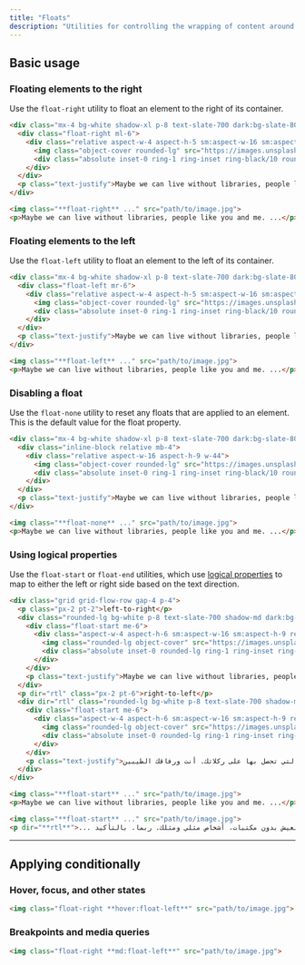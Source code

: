 ---
title: "Floats"
description: "Utilities for controlling the wrapping of content around an element."
---



## Basic usage

### Floating elements to the right

Use the `float-right` utility to float an element to the right of its container.

```html {{ example: { resizable: true, p: 'none' } }}
<div class="mx-4 bg-white shadow-xl p-8 text-slate-700 dark:bg-slate-800 dark:text-slate-400">
  <div class="float-right ml-6">
    <div class="relative aspect-w-4 aspect-h-5 sm:aspect-w-16 sm:aspect-h-9 w-20 sm:w-44">
      <img class="object-cover rounded-lg" src="https://images.unsplash.com/photo-1554629947-334ff61d85dc?ixid=MnwxMjA3fDB8MHxwaG90by1wYWdlfHx8fGVufDB8fHx8&ixlib=rb-1.2.1&auto=format&fit=crop&w=320&q=80" />
      <div class="absolute inset-0 ring-1 ring-inset ring-black/10 rounded-lg"></div>
    </div>
  </div>
  <p class="text-justify">Maybe we can live without libraries, people like you and me. Maybe. Sure, we're too old to change the world, but what about that kid, sitting down, opening a book, right now, in a branch at the local library and finding drawings of pee-pees and wee-wees on the Cat in the Hat and the Five Chinese Brothers? Doesn't HE deserve better?  Look. If you think this is about overdue fines and missing books, you'd better think again. This is about that kid's right to read a book without getting his mind warped! Or: maybe that turns you on, Seinfeld; maybe that's how y'get your kicks. You and your good-time buddies.</p>
</div>
```

```html
<img class="**float-right** ..." src="path/to/image.jpg">
<p>Maybe we can live without libraries, people like you and me. ...</p>
```

### Floating elements to the left

Use the `float-left` utility to float an element to the left of its container.

```html {{ example: { resizable: true, p: 'none' } }}
<div class="mx-4 bg-white shadow-xl p-8 text-slate-700 dark:bg-slate-800 dark:text-slate-400">
  <div class="float-left mr-6">
    <div class="relative aspect-w-4 aspect-h-5 sm:aspect-w-16 sm:aspect-h-9 w-20 sm:w-44">
      <img class="object-cover rounded-lg" src="https://images.unsplash.com/photo-1554629947-334ff61d85dc?ixid=MnwxMjA3fDB8MHxwaG90by1wYWdlfHx8fGVufDB8fHx8&ixlib=rb-1.2.1&auto=format&fit=crop&w=320&q=80" />
      <div class="absolute inset-0 ring-1 ring-inset ring-black/10 rounded-lg"></div>
    </div>
  </div>
  <p class="text-justify">Maybe we can live without libraries, people like you and me. Maybe. Sure, we're too old to change the world, but what about that kid, sitting down, opening a book, right now, in a branch at the local library and finding drawings of pee-pees and wee-wees on the Cat in the Hat and the Five Chinese Brothers? Doesn't HE deserve better?  Look. If you think this is about overdue fines and missing books, you'd better think again. This is about that kid's right to read a book without getting his mind warped! Or: maybe that turns you on, Seinfeld; maybe that's how y'get your kicks. You and your good-time buddies.</p>
</div>
```

```html
<img class="**float-left** ..." src="path/to/image.jpg">
<p>Maybe we can live without libraries, people like you and me. ...</p>
```

### Disabling a float

Use the `float-none` utility to reset any floats that are applied to an element. This is the default value for the float property.

```html {{ example: { resizable: true, p: 'none' } }}
<div class="mx-4 bg-white shadow-xl p-8 text-slate-700 dark:bg-slate-800 dark:text-slate-400">
  <div class="inline-block relative mb-4">
    <div class="relative aspect-w-16 aspect-h-9 w-44">
      <img class="object-cover rounded-lg" src="https://images.unsplash.com/photo-1554629947-334ff61d85dc?ixid=MnwxMjA3fDB8MHxwaG90by1wYWdlfHx8fGVufDB8fHx8&ixlib=rb-1.2.1&auto=format&fit=crop&w=320&q=80" />
      <div class="absolute inset-0 ring-1 ring-inset ring-black/10 rounded-lg"></div>
    </div>
  </div>
  <p class="text-justify">Maybe we can live without libraries, people like you and me. Maybe. Sure, we're too old to change the world, but what about that kid, sitting down, opening a book, right now, in a branch at the local library and finding drawings of pee-pees and wee-wees on the Cat in the Hat and the Five Chinese Brothers? Doesn't HE deserve better?  Look. If you think this is about overdue fines and missing books, you'd better think again. This is about that kid's right to read a book without getting his mind warped! Or: maybe that turns you on, Seinfeld; maybe that's how y'get your kicks. You and your good-time buddies.</p>
</div>
```

```html
<img class="**float-none** ..." src="path/to/image.jpg">
<p>Maybe we can live without libraries, people like you and me. ...</p>
```


### Using logical properties

Use the `float-start` or `float-end` utilities, which use [logical properties](https://developer.mozilla.org/en-US/docs/Web/CSS/CSS_Logical_Properties/Basic_concepts) to map to either the left or right side based on the text direction.

```html {{ example: { resizable: true, p: 'none' } }}
<div class="grid grid-flow-row gap-4 p-4">
  <p class="px-2 pt-2">left-to-right</p>
  <div class="rounded-lg bg-white p-8 text-slate-700 shadow-md dark:bg-slate-800 dark:text-slate-400">
    <div class="float-start me-6">
      <div class="aspect-w-4 aspect-h-6 sm:aspect-w-16 sm:aspect-h-9 relative w-20 sm:w-44">
        <img class="rounded-lg object-cover" src="https://images.unsplash.com/photo-1554629947-334ff61d85dc?ixid=MnwxMjA3fDB8MHxwaG90by1wYWdlfHx8fGVufDB8fHx8&ixlib=rb-1.2.1&auto=format&fit=crop&w=320&q=80" />
        <div class="absolute inset-0 rounded-lg ring-1 ring-inset ring-black/10"></div>
      </div>
    </div>
    <p class="text-justify">Maybe we can live without libraries, people like you and me. Maybe. Sure, we're too old to change the world, but what about that kid, sitting down, opening a book, right now, in a branch at the local library and finding drawings of pee-pees and wee-wees on the Cat in the Hat and the Five Chinese Brothers? Doesn't HE deserve better? Look. If you think this is about overdue fines and missing books, you'd better think again. This is about that kid's right to read a book without getting his mind warped! Or: maybe that turns you on, Seinfeld; maybe that's how y'get your kicks. You and your good-time buddies.</p>
  </div>
  <p dir="rtl" class="px-2 pt-6">right-to-left</p>
  <div dir="rtl" class="rounded-lg bg-white p-8 text-slate-700 shadow-md dark:bg-slate-800 dark:text-slate-400">
    <div class="float-start me-6">
      <div class="aspect-w-4 aspect-h-6 sm:aspect-w-16 sm:aspect-h-9 relative w-20 sm:w-44">
        <img class="rounded-lg object-cover" src="https://images.unsplash.com/photo-1554629947-334ff61d85dc?ixid=MnwxMjA3fDB8MHxwaG90by1wYWdlfHx8fGVufDB8fHx8&ixlib=rb-1.2.1&auto=format&fit=crop&w=320&q=80" />
        <div class="absolute inset-0 rounded-lg ring-1 ring-inset ring-black/10"></div>
      </div>
    </div>
    <p class="text-justify">ربما يمكننا العيش بدون مكتبات، أشخاص مثلي ومثلك. ربما. بالتأكيد، نحن أكبر من أن نغير العالم، ولكن ماذا عن ذلك الطفل الذي يجلس ويفتح كتابًا الآن في أحد فروع المكتبة المحلية ويجد رسومات للتبول والبول على القطة في القبعة والإخوة الصينيون الخمسة؟ ألا يستحق الأفضل؟ ينظر. إذا كنت تعتقد أن الأمر يتعلق بالغرامات المتأخرة والكتب المفقودة، فمن الأفضل أن تفكر مرة أخرى. يتعلق الأمر بحق ذلك الطفل في قراءة كتاب دون أن يتشوه عقله! أو: ربما يثيرك هذا يا سينفيلد؛ ربما هذه هي الطريقة التي تحصل بها على ركلاتك. أنت ورفاقك الطيبين.</p>
  </div>
</div>
```

```html
<img class="**float-start** ..." src="path/to/image.jpg">
<p>Maybe we can live without libraries, people like you and me. ...</p>

<img class="**float-start** ..." src="path/to/image.jpg">
<p dir="**rtl**">... ربما يمكننا العيش بدون مكتبات، أشخاص مثلي ومثلك. ربما. بالتأكيد </p>
```

---

## <Heading ignore>Applying conditionally</Heading>

### <Heading ignore>Hover, focus, and other states</Heading>

<HoverFocusAndOtherStates featuredClass="float-right">

```html
<img class="float-right **hover:float-left**" src="path/to/image.jpg">
```

</HoverFocusAndOtherStates>

### <Heading ignore>Breakpoints and media queries</Heading>

<BreakpointsAndMediaQueries featuredClass="float-right">

```html
<img class="float-right **md:float-left**" src="path/to/image.jpg">
```

</BreakpointsAndMediaQueries>
